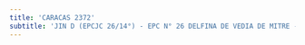 ```yaml
---
title: 'CARACAS 2372'
subtitle: 'JIN D (EPCJC 26/14°) - EPC N° 26 DELFINA DE VEDIA DE MITRE - CENS N° 86'
---
```


#
